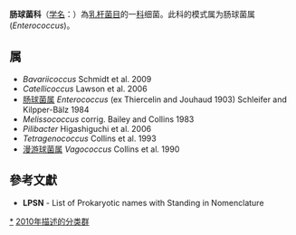 {{Automatic taxobox
| taxon = Enterococcaceae
| authority = Ludwig et al. 2010
| type genus = 肠球菌属<br>''Enterococcus''
| type genus authority = (ex Thiercelin and Jouhaud 1903) Schleifer and Kilpper-Bälz 1984
}}
'''肠球菌科'''（[[学名|学名]]：{{lang|la|''Enterococcaceae''}}）為[[乳杆菌目|乳杆菌目]]的一[[科|科]]细菌。此科的模式属为肠球菌属(''Enterococcus'')。

==属==
* ''Bavariicoccus'' Schmidt et al. 2009
* ''Catellicoccus'' Lawson et al. 2006
* [[肠球菌属|肠球菌属]] ''Enterococcus'' (ex Thiercelin and Jouhaud 1903) Schleifer and Kilpper-Bälz 1984
* ''Melissococcus'' corrig. Bailey and Collins 1983
* ''Pilibacter'' Higashiguchi et al. 2006
* ''Tetragenococcus'' Collins et al. 1993
* [[漫游球菌属|漫游球菌属]] ''Vagococcus'' Collins et al. 1990

==參考文獻==
{{reflist}}
* '''LPSN''' - List of Prokaryotic names with Standing in Nomenclature

{{taxonbar}}

[[Category:_肠球菌科|*]]
[[Category:2010年描述的分类群|2010年描述的分类群]]